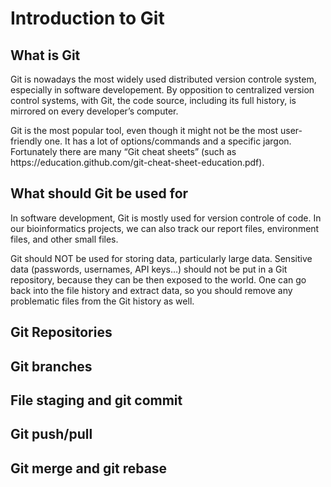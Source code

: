 # Introduction to Git

## What is Git

Git is nowadays the most widely used distributed version controle system, especially in software developement. By opposition to centralized version control systems, with Git, the code source, including its full history, is mirrored on every developer's computer.

Git is the most popular tool, even though it might not be the most user-friendly one. It has a lot of options/commands and a specific jargon. Fortunately there are many "Git cheat sheets" (such as https://education.github.com/git-cheat-sheet-education.pdf).

## What should Git be used for

In software development, Git is mostly used for version controle of code. In our bioinformatics projects, we can also track our report files, environment files, and other small files.

Git should NOT be used for storing data, particularly large data. Sensitive data (passwords, usernames, API keys...) should not be put in a Git repository, because they can be then exposed to the world. One can go back into the file history and extract data, so you should remove any problematic files from the Git history as well.

## Git Repositories

## Git branches

## File staging and git commit

## Git push/pull

## Git merge and git rebase

